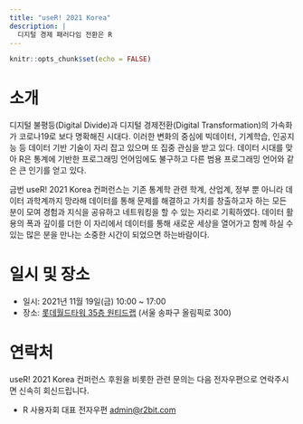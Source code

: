 ```yaml
---
title: "useR! 2021 Korea"
description: |
  디지털 경제 패러다임 전환은 R
---
```


```r
knitr::opts_chunk$set(echo = FALSE)
```

# 소개

디지털 불평등(Digital Divide)과 디지털 경제전환(Digital Transformation)의 가속화가 코로나19로 보다 명확해진 시대다. 이러한 변화의 중심에 빅데이터, 기계학습, 인공지능 등 데이터 기반 기술이 자리 잡고 있으며 또 집중 관심을 받고 있다. 데이터 시대를 맞아 R은 통계에 기반한 프로그래밍 언어임에도 불구하고 다른 범용 프로그래밍 언어와 같은 큰 인기를 얻고 있다.



금번 useR! 2021 Korea 컨퍼런스는 기존 통계학 관련 학계, 산업계, 정부 뿐 아니라 데이터 과학계까지 망라해 데이터를 통해 문제를 해결하고 가치를 창출하고자 하는 모든 분이 모여 경험과 지식을 공유하고 네트워킹을 할 수 있는 자리로 기획하였다. 데이터 활용의 폭과 깊이를 더한 이 자리에서 데이터를 통해 새로운 세상을 열어가고 함께 하실 수 있는 많은 분을 만나는 소중한 시간이 되었으면 하는바람이다.

# 일시 및 장소

- 일시: 2021년 11월 19일(금) 10:00 ~ 17:00
- 장소: [롯데월드타워 35층 원티드랩]((https://www.lwt.co.kr/en/main/main.do)) (서울 송파구 올림픽로 300)


# 연락처

useR! 2021 Korea 컨퍼런스 후원을 비롯한 관련 문의는 다음 전자우편으로 연락주시면 신속히 회신드립니다.

- R 사용자회 대표 전자우편 <admin@r2bit.com>


